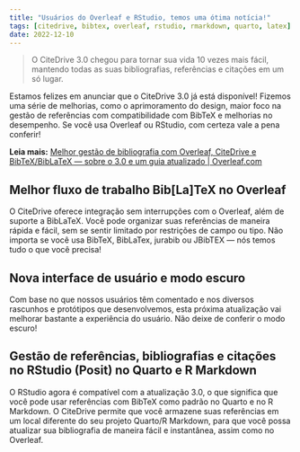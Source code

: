 ```yaml
---
title: "Usuários do Overleaf e RStudio, temos uma ótima notícia!"
tags: [citedrive, bibtex, overleaf, rstudio, rmarkdown, quarto, latex]
date: 2022-12-10
---
```


> O CiteDrive 3.0 chegou para tornar sua vida 10 vezes mais fácil, mantendo todas as suas bibliografias, referências e citações em um só lugar.

Estamos felizes em anunciar que o CiteDrive 3.0 já está disponível! Fizemos uma série de melhorias, como o aprimoramento do design, maior foco na gestão de referências com compatibilidade com BibTeX e melhorias no desempenho. Se você usa Overleaf ou RStudio, com certeza vale a pena conferir!

**Leia mais:** [Melhor gestão de bibliografia com Overleaf, CiteDrive e BibTeX/BibLaTeX — sobre o 3.0 e um guia atualizado | Overleaf.com](https://www.overleaf.com/blog/better-bibliography-management-with-overleaf-citedrive-and-bibtex-biblatex)


<CiteDrive />

## Melhor fluxo de trabalho Bib[La]TeX no Overleaf

O CiteDrive oferece integração sem interrupções com o Overleaf, além de suporte a BibLaTeX. Você pode organizar suas referências de maneira rápida e fácil, sem se sentir limitado por restrições de campo ou tipo. Não importa se você usa BibTeX, BibLaTex, jurabib ou JBibTEX — nós temos tudo o que você precisa!

## Nova interface de usuário e modo escuro

Com base no que nossos usuários têm comentado e nos diversos rascunhos e protótipos que desenvolvemos, esta próxima atualização vai melhorar bastante a experiência do usuário. Não deixe de conferir o modo escuro!

## Gestão de referências, bibliografias e citações no RStudio (Posit) no Quarto e R Markdown

O RStudio agora é compatível com a atualização 3.0, o que significa que você pode usar referências com BibTeX como padrão no Quarto e no R Markdown. O CiteDrive permite que você armazene suas referências em um local diferente do seu projeto Quarto/R Markdown, para que você possa atualizar sua bibliografia de maneira fácil e instantânea, assim como no Overleaf.